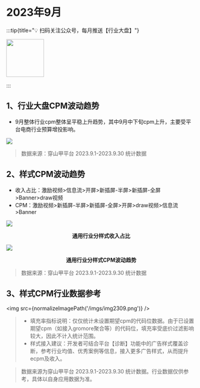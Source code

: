 

# 2023年9月

:::tip{title="💡 扫码关注公众号，每月推送【行业大盘】"}

<img src="https://raw.githubusercontent.com/yy1300326388/yy1300326388/main/images/gzh/gzh_qrcode.jpeg" width='100' height='100'/>

:::

## 1、行业大盘CPM波动趋势

- 9月整体行业cpm整体呈平稳上升趋势，其中9月中下旬cpm上升，主要受平台电商行业预算增投影响。

<img src="https://lf3-plat.pglstatp-toutiao.com/obj/union-platform/d0b2434e14cd48608c2feb31565c75a2"/>

> 数据来源：穿山甲平台 2023.9.1-2023.9.30 统计数据

## 2、样式CPM波动趋势

- 收入占比：激励视频>信息流>开屏>新插屏-半屏>新插屏-全屏>Banner>draw视频
- CPM：激励视频>新插屏-半屏>新插屏-全屏>开屏>draw视频>信息流>Banner

<img src="https://lf3-plat.pglstatp-toutiao.com/obj/union-platform/69360703b60e25a013c3526cada9b48f"/>
<p align="center"><b>通用行业分样式收入占比</b></p>

<img src="https://lf3-plat.pglstatp-toutiao.com/obj/union-platform/0ec0b013da905dece500b2bbfbc78df5"/>
<p align="center"><b>通用行业分样式CPM波动趋势</b></p>

> 数据来源：穿山甲平台 2023.9.1-2023.9.30 统计数据

## 3、样式CPM行业数据参考

<img src={normalizeImagePath('/imgs/img2309.png')} />

> - 填充率指标说明：仅仅统计未设置期望cpm的代码位数据。由于已设置期望cpm（如接入gromore聚合等）的代码位，填充率受底价过滤影响较大，因此不计入统计范围。
> - 样式接入建议：开发者可结合平台【诊断】功能中的广告样式覆盖诊断，参考行业均值、优秀案例等信息，接入更多广告样式，从而提升ecpm及收入。

> 数据来源为穿山甲平台 2023.9.1-2023.9.30 统计数据。行业数据仅供参考，具体以自身应用数据为准。
